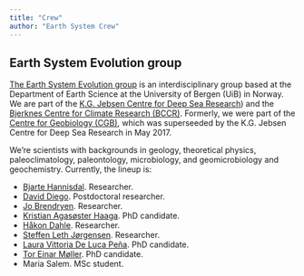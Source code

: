 ```yaml
---
title: "Crew"
author: "Earth System Crew"
---
```


## Earth System Evolution group
<a href="/page/about">The Earth System Evolution group</a> is an interdisciplinary group based at the Department of Earth Science at the University of Bergen (UiB) in Norway. We are part of the <a href="http://www.uib.no/kgj-dyphav">K.G. Jebsen Centre for Deep Sea Research</a>) and the <a href="http://www.bjerknes.uib.no/">Bjerknes Centre for Climate Research (BCCR)</a>. Formerly, we were part of the <a href="http://www.uib.no/en/geobio">Centre for Geobiology (CGB)</a>, which was superseeded by the K.G. Jebsen Centre for Deep Sea Research in May 2017.


We're scientists with backgrounds in geology, theoretical physics, paleoclimatology, paleontology, microbiology, and geomicrobiology and geochemistry. Currently, the lineup is:


* <a href="http://www.uib.no/personer/Bjarte.Hannisdal">Bjarte Hannisdal</a>. Researcher. 
* <a href="http://www.uib.no/personer/David.Diego.Castro">David Diego</a>. Postdoctoral researcher.
* <a href="http://www.uib.no/en/persons/Jo.Brendryen">Jo Brendryen</a>. Researcher.
* <a href="https://cv.kahaaga.com/">Kristian Agasøster Haaga</a>. PhD candidate. 
* <a href="http://www.uib.no/en/persons/H%C3%A5kon.Dahle">Håkon Dahle</a>. Researcher.
* <a href="http://www.uib.no/en/persons/Steffen.Jorgensen">Steffen Leth Jørgensen</a>. Researcher.
* <a href="http://www.uib.no/personer/Laura.Vittoria.De.Luca.Pe%C3%B1a">Laura Vittoria De Luca Peña</a>. PhD candidate.
* <a href="http://www.uib.no/personer/Tor.Einar.M%C3%B8ller">Tor Einar Møller</a>. PhD candidate.
* Maria Salem. MSc student.


<!--TODO: find a way to display pictures along with text in an elegant manner (similar to how projects are listed?) -->
